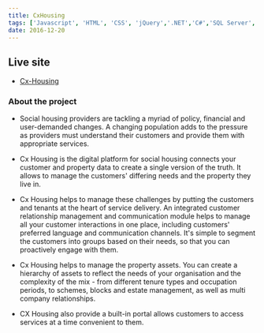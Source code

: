 ```yaml
---
title: CxHousing
tags: ['Javascript', 'HTML', 'CSS', 'jQuery','.NET','C#','SQL Server', 'Kendo UI']
date: 2016-12-20
---
```


## Live site

- [Cx-Housing](https://www.civica.com/en-au/container---product-pages/cx--housing-management-solution/)

### About the project

- Social housing providers are tackling a myriad of policy, financial and user-demanded changes. A changing population adds to the pressure as providers must understand their customers and provide them with appropriate services.

- Cx Housing is the digital platform for social housing connects your customer and property data to create a single version of the truth. It allows to manage the customers' differing needs and the property they live in. 

- Cx Housing helps to manage these challenges by putting the customers and tenants at the heart of service delivery. An integrated customer relationship management and communication module helps to manage all your customer interactions in one place, including customers' preferred language and communication channels. It's simple to segment the customers into groups based on their needs, so that you can proactively engage with them.

- Cx Housing helps to manage the property assets. You can create a hierarchy of assets to reflect the needs of your organisation and the complexity of the mix  - from different tenure types and occupation periods, to schemes, blocks and estate management, as well as multi company relationships.

- CX Housing also provide a built-in portal allows customers to access services at a time convenient to them. 
